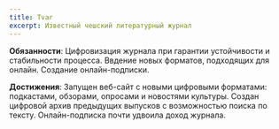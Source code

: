 ```yaml
---
title: Tvar
excerpt: Известный чешский литературный журнал
---
```


**Обязанности**: Цифровизация журнала при гарантии устойчивости и стабильности процесса. Ввдение новых форматов, подходящих для онлайн. Создание онлайн-подписки.

**Достижения**: Запущен веб-сайт с новыми цифровыми форматами: подкастами, обзорами, опросами и новостями культуры. Создан цифровой архив предыдущих выпусков с возможностью поиска по тексту. Онлайн-подписка почти удвоила доход журнала.
